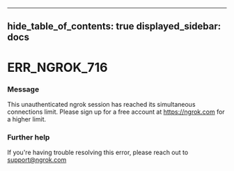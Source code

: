 

---
hide_table_of_contents: true
displayed_sidebar: docs
---


# ERR_NGROK_716

### Message
This unauthenticated ngrok session has reached its simultaneous connections limit. Please sign up for a free account at https://ngrok.com for a higher limit. 

<ErrorDetails error="err_ngrok_716" />



### Further help
If you're having trouble resolving this error, please reach out to [support@ngrok.com](mailto:support@ngrok.com?subject=Help%20with%20ERR_NGROK_716)

